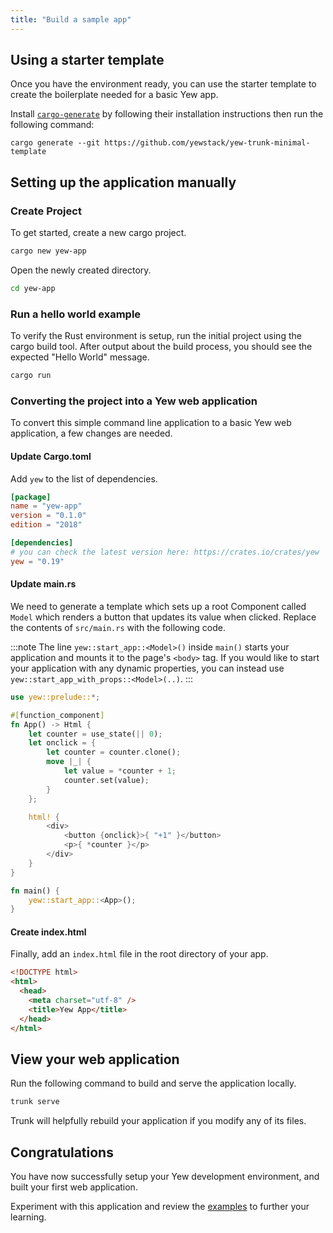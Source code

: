 ```yaml
---
title: "Build a sample app"
---
```


## Using a starter template

Once you have the environment ready, you can use the starter template to create the boilerplate needed for a basic Yew app.

Install [`cargo-generate`](https://github.com/cargo-generate/cargo-generate) by following their installation instructions
then run the following command:

```shell
cargo generate --git https://github.com/yewstack/yew-trunk-minimal-template
```

## Setting up the application manually

### Create Project

To get started, create a new cargo project.

```bash
cargo new yew-app
```

Open the newly created directory.

```bash
cd yew-app
```

### Run a hello world example

To verify the Rust environment is setup, run the initial project using the cargo build tool. After output about the build process, you should see the expected "Hello World" message.

```bash
cargo run
```

### Converting the project into a Yew web application

To convert this simple command line application to a basic Yew web application, a few changes are needed.

#### Update Cargo.toml

Add `yew` to the list of dependencies.

```toml title=Cargo.toml
[package]
name = "yew-app"
version = "0.1.0"
edition = "2018"

[dependencies]
# you can check the latest version here: https://crates.io/crates/yew
yew = "0.19"
```

#### Update main.rs

We need to generate a template which sets up a root Component called `Model` which renders a button that updates its value when clicked.
Replace the contents of `src/main.rs` with the following code.

:::note
The line `yew::start_app::<Model>()` inside `main()` starts your application and mounts it to the page's `<body>` tag.
If you would like to start your application with any dynamic properties, you can instead use `yew::start_app_with_props::<Model>(..)`.
:::

```rust ,no_run, title=main.rs
use yew::prelude::*;

#[function_component]
fn App() -> Html {
    let counter = use_state(|| 0);
    let onclick = {
        let counter = counter.clone();
        move |_| {
            let value = *counter + 1;
            counter.set(value);
        }
    };

    html! {
        <div>
            <button {onclick}>{ "+1" }</button>
            <p>{ *counter }</p>
        </div>
    }
}

fn main() {
    yew::start_app::<App>();
}
```

#### Create index.html

Finally, add an `index.html` file in the root directory of your app.

```html , title=index.html
<!DOCTYPE html>
<html>
  <head>
    <meta charset="utf-8" />
    <title>Yew App</title>
  </head>
</html>
```

## View your web application

Run the following command to build and serve the application locally.

```bash
trunk serve
```

Trunk will helpfully rebuild your application if you modify any of its files.

## Congratulations

You have now successfully setup your Yew development environment, and built your first web application.

Experiment with this application and review the [examples](./examples.mdx) to further your learning.
